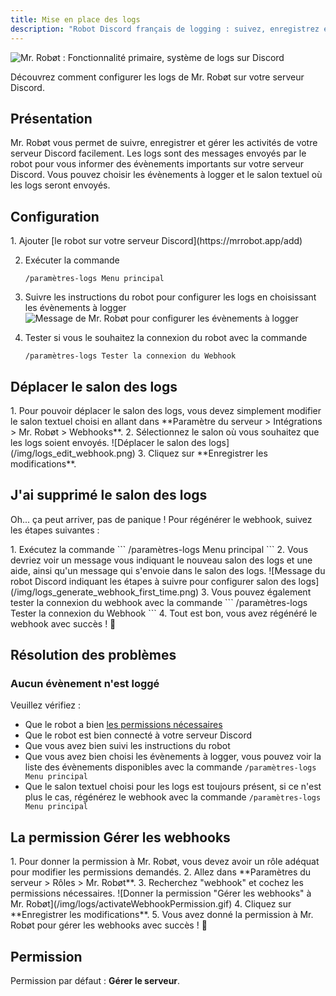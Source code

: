 ```yaml
---
title: Mise en place des logs
description: "Robot Discord français de logging : suivez, enregistrez et gérez les activités de votre serveur Discord facilement avec le bot Mr. Robøt. Logs sur Discord."
---
```


![Mr. Robøt : Fonctionnalité primaire, système de logs sur Discord](https://mrrobot.app/img/main_features/logs.png)

<Aside type="tip" title="Nouvelle commande !">
  Découvrez comment configurer les logs de Mr. Robøt sur votre serveur Discord.
</Aside>

## Présentation

Mr. Robøt vous permet de suivre, enregistrer et gérer les activités de votre serveur Discord facilement.
Les logs sont des messages envoyés par le robot pour vous informer des évènements importants sur votre serveur Discord.
Vous pouvez choisir les évènements à logger et le salon textuel où les logs seront envoyés.

## Configuration
<Steps>
1. Ajouter [le robot sur votre serveur Discord](https://mrrobot.app/add)

2. Exécuter la commande
    ```
    /paramètres-logs Menu principal
    ```

3. Suivre les instructions du robot pour configurer les logs en choisissant les évènements à logger
    ![Message de Mr. Robøt pour configurer les évènements à logger](/img/logs-add-remove-events.png)

4. Tester si vous le souhaitez la connexion du robot avec la commande
    ```
    /paramètres-logs Tester la connexion du Webhook
    ```
</Steps>

## Déplacer le salon des logs

<Steps>
  1. Pour pouvoir déplacer le salon des logs, vous devez simplement modifier le salon textuel choisi en allant dans **Paramètre du serveur > Intégrations > Mr. Robøt > Webhooks**.
  2. Sélectionnez le salon où vous souhaitez que les logs soient envoyés.
     ![Déplacer le salon des logs](/img/logs_edit_webhook.png)
  3. Cliquez sur **Enregistrer les modifications**.
</Steps>


## J'ai supprimé le salon des logs

Oh... ça peut arriver, pas de panique ! Pour régénérer le webhook, suivez les étapes suivantes :

<Steps>
  1. Exécutez la commande
      ```
      /paramètres-logs Menu principal
      ```
  2. Vous devriez voir un message vous indiquant le nouveau salon des logs et une aide, ainsi qu'un message qui s'envoie dans le salon des logs.
     ![Message du robot Discord indiquant les étapes à suivre pour configurer salon des logs](/img/logs_generate_webhook_first_time.png)
  3. Vous pouvez également tester la connexion du webhook avec la commande
      ```
      /paramètres-logs Tester la connexion du Webhook
      ```
  4. Tout est bon, vous avez régénéré le webhook avec succès ! 🎉
</Steps>

## Résolution des problèmes

### Aucun évènement n'est loggé

Veuillez vérifiez :
- Que le robot a bien [les permissions nécessaires](#la-permission-gérer-les-webhooks)
- Que le robot est bien connecté à votre serveur Discord
- Que vous avez bien suivi les instructions du robot
- Que vous avez bien choisi les évènements à logger, vous pouvez voir la liste des évènements disponibles avec la commande `/paramètres-logs Menu principal`
- Que le salon textuel choisi pour les logs est toujours présent, si ce n'est plus le cas, régénérez le webhook avec la commande `/paramètres-logs Menu principal`

## La permission Gérer les webhooks

<Steps>
  1. Pour donner la permission à Mr. Robøt, vous devez avoir un rôle adéquat pour modifier les permissions demandés.
  2. Allez dans **Paramètres du serveur > Rôles > Mr. Robøt**.
  3. Recherchez "webhook" et cochez les permissions nécessaires.
     ![Donner la permission "Gérer les webhooks" à Mr. Robøt](/img/logs/activateWebhookPermission.gif)
  4. Cliquez sur **Enregistrer les modifications**.
  5. Vous avez donné la permission à Mr. Robøt pour gérer les webhooks avec succès ! 🎉
</Steps>

## Permission

Permission par défaut : **Gérer le serveur**.
